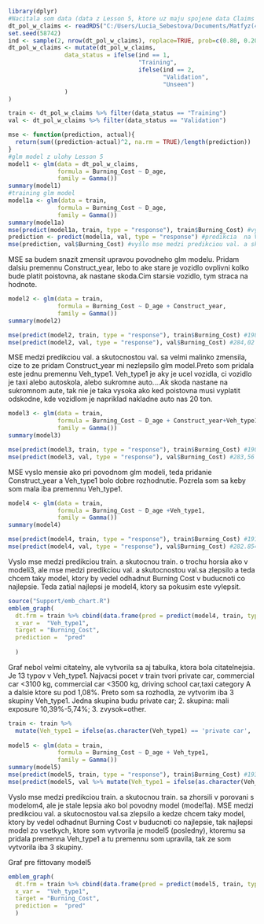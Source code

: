 ```r
library(dplyr)
#Nacitala som data (data z Lesson 5, ktore uz maju spojene data Claims a data Policy). Tak ako na hodine Lesson 6 pridam kody, pomocou ktorych budem moct kontrolovat spravanie modelu. Teda ak trochu upravim glm model, tak ci je lepsi ako povodny alebo uprava iba zhorsila glm model.    
dt_pol_w_claims <- readRDS("C:/Users/Lucia_Sebestova/Documents/Matfyz(4)/VTvAktuarstve/GeneralInsurance_Class/Data/lesson6_dt_pol_w_claims.rds")
set.seed(58742) 
ind <- sample(2, nrow(dt_pol_w_claims), replace=TRUE, prob=c(0.80, 0.20))
dt_pol_w_claims <- mutate(dt_pol_w_claims,
                data_status = ifelse(ind == 1, 
                                     "Training",
                                     ifelse(ind == 2, 
                                            "Validation", 
                                            "Unseen")
                )
)

train <- dt_pol_w_claims %>% filter(data_status == "Training")
val <- dt_pol_w_claims %>% filter(data_status == "Validation")

mse <- function(prediction, actual){
  return(sum((prediction-actual)^2, na.rm = TRUE)/length(prediction))
}
#glm model z ulohy Lesson 5
model1 <- glm(data = dt_pol_w_claims,
              formula = Burning_Cost ~ D_age,
              family = Gamma())
summary(model1)
#training glm model
model1a <- glm(data = train,
              formula = Burning_Cost ~ D_age,
              family = Gamma())
summary(model1a)
mse(predict(model1a, train, type = "response"), train$Burning_Cost) #vyslo mse medzi predikciou train. a skutocnou train. = 198,73 
prediction <- predict(model1a, val, type = "response") #predikcia  na Validation datach  na zaklade modelu1a
mse(prediction, val$Burning_Cost) #vyšlo mse medzi predikciou val. a skutocnostou val.= 284.1642. 
```
MSE sa budem snazit zmensit upravou povodneho glm modelu.
Pridam dalsiu premennu Construct_year, lebo to ake stare je vozidlo ovplivni kolko bude platit poistovna, ak nastane skoda.Cim starsie vozidlo, tym  straca na hodnote.
```r
model2 <- glm(data = train,
              formula = Burning_Cost ~ D_age + Construct_year,
              family = Gamma())
summary(model2)

mse(predict(model2, train, type = "response"), train$Burning_Cost) #198,73
mse(predict(model2, val, type = "response"), val$Burning_Cost) #284,02
```
MSE medzi predikciou val. a skutocnostou val. sa velmi malinko zmensila, cize to ze pridam Construct_year mi nezlepsilo glm model.Preto som pridala este jednu premennu Veh_type1. Veh_type1 je aky je ucel vozidla, ci vozidlo je taxi alebo autoskola, alebo sukromne auto....Ak skoda nastane na sukromnom aute, tak nie je taka vysoka ako ked poistovna musi vyplatit odskodne, kde vozidlom je napriklad nakladne auto nas 20 ton.  
```r
model3 <- glm(data = train,
              formula = Burning_Cost ~ D_age + Construct_year+Veh_type1,
              family = Gamma())
summary(model3)

mse(predict(model3, train, type = "response"), train$Burning_Cost) #190,67
mse(predict(model3, val, type = "response"), val$Burning_Cost) #283,56
```
MSE vyslo mensie ako pri povodnom glm modeli, teda pridanie Construct_year a Veh_type1 bolo dobre rozhodnutie. Pozrela som sa keby som mala iba premennu Veh_type1.
```r
model4 <- glm(data = train,
              formula = Burning_Cost ~ D_age +Veh_type1,
              family = Gamma())
summary(model4)

mse(predict(model4, train, type = "response"), train$Burning_Cost) #191.4968
mse(predict(model4, val, type = "response"), val$Burning_Cost) #282.8548
```
Vyslo mse medzi predikciou train. a skutocnou train. o trochu horsia ako v modeli3, ale mse medzi predikciou val. a skutocnostou val.sa zlepsilo a teda chcem taky model, ktory by vedel odhadnut Burning Cost v buducnoti co najlepsie. Teda zatial najlepsi je model4, ktory sa pokusim este vylepsit.
```r
source("Support/emb_chart.R")
emblem_graph(
  dt.frm = train %>% cbind(data.frame(pred = predict(model4, train, type = "response"))),
  x_var =  "Veh_type1",
  target = "Burning_Cost",
  prediction =  "pred"
   
  )
```
Graf nebol velmi citatelny, ale vytvorila sa aj tabulka, ktora bola citatelnejsia. Je 13 typov v Veh_type1. Najvacsi pocet v train tvori private car, commercial car <3100 kg, commercial car <3500 kg, driving school car,taxi category A a dalsie ktore su pod 1,08%. Preto som sa rozhodla, ze vytvorim iba 3 skupiny Veh_type1. Jedna skupina budu private car; 2. skupina: mali exposure 10,39%-5,74%; 3. zvysok=other.    
```r
train <- train %>% 
  mutate(Veh_type1 = ifelse(as.character(Veh_type1) == 'private car', 'private car', ifelse(as.character(Veh_type1) == 'articulated vehicle'| as.character(Veh_type1) == 'commercial car <3100 kg'| as.character(Veh_type1) == 'commercial car <3500 kg',as.character(Veh_type1),'other')))
         
model5 <- glm(data = train,
              formula = Burning_Cost ~ D_age + Veh_type1,
              family = Gamma())
summary(model5)
mse(predict(model5, train, type = "response"), train$Burning_Cost) #193.69
mse(predict(model5, val %>% mutate(Veh_type1 = ifelse(as.character(Veh_type1) == 'private car', 'private car', ifelse(as.character(Veh_type1) == 'articulated vehicle'| as.character(Veh_type1) == 'commercial car <3100 kg'| as.character(Veh_type1) == 'commercial car <3500 kg',as.character(Veh_type1),'other'))), type = "response"), val$Burning_Cost) #281.65
```
Vyslo mse medzi predikciou train. a skutocnou train. sa zhorsili v porovani s modelom4, ale je stale lepsia ako bol povodny model (model1a). MSE medzi predikciou val. a skutocnostou val.sa zlepsilo a kedze chcem taky model, ktory by vedel odhadnut Burning Cost v buducnoti co najlepsie, tak najlepsi model zo vsetkych, ktore som vytvorila je model5 (posledny), ktoremu sa pridala premenna Veh_type1 a tu premennu som upravila, tak ze som vytvorila iba 3 skupiny.  

Graf pre fittovany model5
```r
emblem_graph(
  dt.frm = train %>% cbind(data.frame(pred = predict(model5, train, type = "response"))),
  x_var =  "Veh_type1",
  target = "Burning_Cost",
  prediction =  "pred"
  )
```
